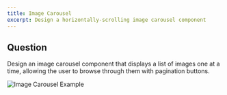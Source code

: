 ```yaml
---
title: Image Carousel
excerpt: Design a horizontally-scrolling image carousel component
---
```


## Question

Design an image carousel component that displays a list of images one at a time, allowing the user to browse through them with pagination buttons.

![Image Carousel Example](/img/questions/image-carousel/image-carousel-example.png)
